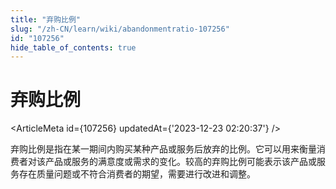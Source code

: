 ```yaml
---
title: "弃购比例"
slug: "/zh-CN/learn/wiki/abandonmentratio-107256"
id: "107256"
hide_table_of_contents: true
---
```



<Breadcrumbs current="弃购比例" />

# 弃购比例

<ArticleMeta id={107256} updatedAt={'2023-12-23 02:20:37'} />
<div className='border-solid border-b border-t-0 my-4 border-[var(--ifm-color-gray-300)]' />

弃购比例是指在某一期间内购买某种产品或服务后放弃的比例。它可以用来衡量消费者对该产品或服务的满意度或需求的变化。较高的弃购比例可能表示该产品或服务存在质量问题或不符合消费者的期望，需要进行改进和调整。
